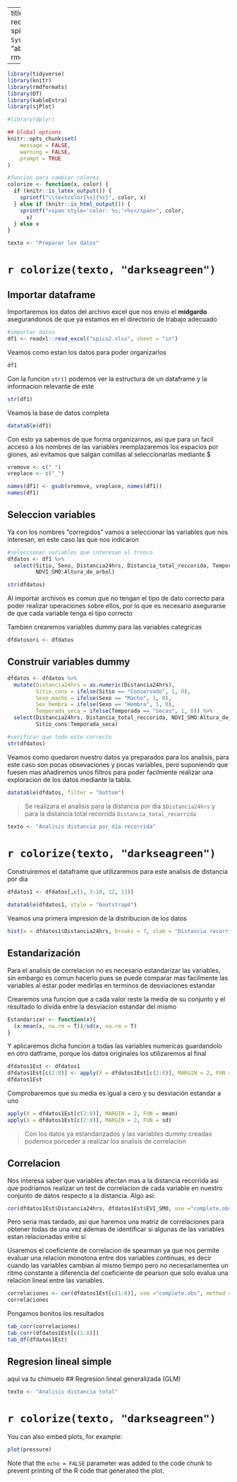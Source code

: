 
---
title: "Distancia recorrida Incilius spiculatus"
date: "`r Sys.Date()`"
author: "abe"
output:
  rmdformats::robobook

    
---

```r
library(tidyverse)
library(knitr)
library(rmdformats)
library(DT)
library(kableExtra)
library(sjPlot)

#library(dplyr)

## Global options
knitr::opts_chunk$set(
	message = FALSE,
	warning = FALSE,
	prompt = TRUE
)

```



```r
#funcion para cambiar colores
colorize <- function(x, color) {
  if (knitr::is_latex_output()) {
    sprintf("\\textcolor{%s}{%s}", color, x)
  } else if (knitr::is_html_output()) {
    sprintf("<span style='color: %s;'>%s</span>", color,
      x)
  } else x
}

```

```r
texto <- "Preparar los datos"
```
# `r colorize(texto, "darkseagreen")`

> 

##  Importar dataframe
Importaremos los datos del archivo excel que nos envio el **midgardo** asegurandonos de que ya estamos en el directorio de trabajo adecuado
```r
#importar datos
df1 <- readxl::read_excel("spicu2.xlsx", sheet = "in")
```

Veamos como estan los datos para poder organizarlos
```r
df1
```

Con la funcion `str()` podemos ver la estructura de un dataframe y la informacion relevante de este
```r
str(df1)
```

Veamos la base de datos completa  
```r
datatable(df1)
```


Con esto ya sabemos de que forma organizarnos, asi que para un facil acceso a los
nombres de las variables reemplazaremos los espacios por giones, asi evitamos que
salgan comillas al seleccionarlas mediante $

```r
vremove <- c(" ")
vreplace <- c("_")

names(df1) <- gsub(vremove, vreplace, names(df1))
names(df1)
```

## Seleccion variables

Ya con los nombres "corregidos" vamos a seleccionar las variables que nos interesan,
en este caso las que nos indicaron 
```r
#seleccionar variables que interesan al tronco 
dfdatos <- df1 %>% 
  select(Sitio, Sexo, Distancia24hrs, Distancia_total_reccorida, Temporada,
         NDVI_SMO:Altura_de_arbol)

str(dfdatos)
```

Al importar archivos es comun que no tengan el tipo de dato correcto para poder realizar
operaciones sobre ellos, por lo que es necesario asegurarse de que cada variable tenga el tipo correcto

Tambien crearemos variables dummy para las variables categricas

```r
dfdatosori <- dfdatos
```

## Construir variables dummy
```r
dfdatos <- dfdatos %>% 
  mutate(Distancia24hrs = as.numeric(Distancia24hrs),
         Sitio_cons = ifelse(Sitio == "Conservado", 1, 0),
         Sexo_macho = ifelse(Sexo == "Macho", 1, 0),
         Sex_hembra = ifelse(Sexo == "Hembra", 1, 0),
         Temporada_seca = ifelse(Temporada == "Secas", 1, 0)) %>% 
  select(Distancia24hrs, Distancia_total_reccorida, NDVI_SMO:Altura_de_arbol,
         Sitio_cons:Temporada_seca)

#verificar que todo este correcto
str(dfdatos)
```

Veamos como quedaron nuestro datos ya preparados para los analisis, para este caso son pocas obsevaciones y pocas 
variables, pero suponiendo que fuesen mas añadiremos unos filtros para poder facilmente
realizar una exploracion de los datos mediante la tabla.
```r
datatable(dfdatos, filter = "bottom")
```

>Se realizara el analisis para la distancia por dia `$Distancia24hrs` y para la distancia
total recorrida `Distancia_total_recorrida`

<!-- aqui empieza lo chido -->


```r
texto <- "Analisis distancia por día recorrida"
```
# `r colorize(texto, "darkseagreen")`

Construiremos el dataframe que utilizaremos para este analisis de distancia por dia
```r
dfdatos1 <- dfdatos[,c(1, 3:10, 12, 13)]
```

```r
datatable(dfdatos1, style = "bootstrap4")
```

Veamos una primera impresion de la distribucion de los datos
```r
hist(x = dfdatos1$Distancia24hrs, breaks = 7, xlab = "Distancia recorrida", main = "Distribucion datos 24hrs")
```

## Estandarización

Para el analisis de correlacion no es necesario estandarizar las variables, sin embargo es comun
hacerlo pues se puede comparar mas facilmente las variables al estar poder medirlas en terminos de 
desviaciones estandar

Crearemos una funcion que a cada valor reste la media de su conjunto y el resultado
lo divida entre la desviacion estandar del mismo

```r
Estandarizar <- function(x){
  (x-mean(x, na.rm = T))/sd(x, na.rm = T)
}
```

Y aplicaremos dicha funcion a todas las variables numericas guardandolo en otro datframe,
porque los datos originales los utilizaremos al final
```r
dfdatos1Est <- dfdatos1
dfdatos1Est[c(2:8)] <- apply(X = dfdatos1Est[c(2:8)], MARGIN = 2, FUN = Estandarizar)
dfdatos1Est
```

Comprobaremos que su media es igual a cero y su desviación estandar a uno

```r
apply(X = dfdatos1Est[c(2:8)], MARGIN = 2, FUN = mean)
apply(X = dfdatos1Est[c(2:8)], MARGIN = 2, FUN = sd)
```

> Con los datos ya estandarizados y las variables dummy creadas podemos porceder a realizar 
los analisis de correlacion

## Correlacion

Nos interesa saber que variables afectan mas a la distancia recorrida asi que podriamos 
realizar un test de correlacion de cada variable en nuestro conjunto de datos respecto a la distancia.
Algo asi:
```r
cor(dfdatos1Est$Distancia24hrs, dfdatos1Est$EVI_SMO, use ="complete.obs", method = "spearman")
```

Pero seria mas tardado, asi que haremos una matriz de correlaciones para obtener todas de una vez 
ademas de identificar si algunas de las variables estan relacionadas entre si  

Usaremos el coeficiente de correlacion de spearman ya que nos permite evaluar una
relacion monotona entre dos variables continuas, es decir cuando las variables cambian 
al mismo tiempo pero no necesariamentea un ritmo constante a diferencia del coeficiente de pearson que solo evalua 
una relacion lineal entre las variables.

```r
correlaciones <- cor(dfdatos1Est[c(1:8)], use ="complete.obs", method = "spearman")
correlaciones

```

Pongamos bonitos los resultados

```r
tab_corr(correlaciones)
tab_corr(dfdatos1Est[c(1:8)])
tab_df(dfdatos1Est)
```


## Regresion lineal simple

aqui va tu chimuelo
## Regresion lineal generalizada (GLM)



```r
texto <- "Analisis distancia total"
```
# `r colorize(texto, "darkseagreen")`


You can also embed plots, for example:

```r
plot(pressure)
```

Note that the `echo = FALSE` parameter was added to the code chunk to prevent printing of the R code that generated the plot.


